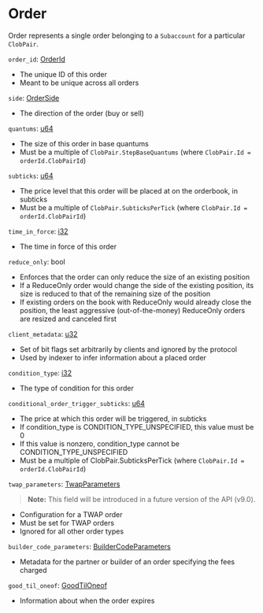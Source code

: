 
# Order

Order represents a single order belonging to a `Subaccount` for a particular `ClobPair`.

`order_id`: [OrderId] <Opt/>
- The unique ID of this order
- Meant to be unique across all orders

`side`: [OrderSide]
- The direction of the order (buy or sell)

`quantums`: [u64]
- The size of this order in base quantums
- Must be a multiple of `ClobPair.StepBaseQuantums` (where `ClobPair.Id = orderId.ClobPairId`)

`subticks`: [u64]
- The price level that this order will be placed at on the orderbook, in subticks
- Must be a multiple of `ClobPair.SubticksPerTick` (where `ClobPair.Id = orderId.ClobPairId`)

`time_in_force`: [i32]
- The time in force of this order

`reduce_only`: bool
- Enforces that the order can only reduce the size of an existing position
- If a ReduceOnly order would change the side of the existing position, its size is reduced to that of the remaining size of the position
- If existing orders on the book with ReduceOnly would already close the position, the least aggressive (out-of-the-money) ReduceOnly orders are resized and canceled first

`client_metadata`: [u32]
- Set of bit flags set arbitrarily by clients and ignored by the protocol
- Used by indexer to infer information about a placed order

`condition_type`: [i32]
- The type of condition for this order

`conditional_order_trigger_subticks`: [u64]
- The price at which this order will be triggered, in subticks
- If condition_type is CONDITION_TYPE_UNSPECIFIED, this value must be 0
- If this value is nonzero, condition_type cannot be CONDITION_TYPE_UNSPECIFIED
- Must be a multiple of ClobPair.SubticksPerTick (where `ClobPair.Id = orderId.ClobPairId`)

`twap_parameters`: [TwapParameters] <Opt/>
> **Note:** This field will be introduced in a future version of the API (v9.0).
- Configuration for a TWAP order
- Must be set for TWAP orders
- Ignored for all other order types


`builder_code_parameters`: [BuilderCodeParameters] <Opt/>
- Metadata for the partner or builder of an order specifying the fees charged

`good_til_oneof`: [GoodTilOneof] <Opt/>
- Information about when the order expires

[OrderId]: /types/order_id
[OrderSide]: /types/order_side
[i32]: /types/i32
[u32]: /types/u32
[u64]: /types/u64
[GoodTilOneof]: /types/good_til_oneof
[TwapParameters]: /types/twap_parameters
[BuilderCodeParameters]: /types/builder_code_parameters